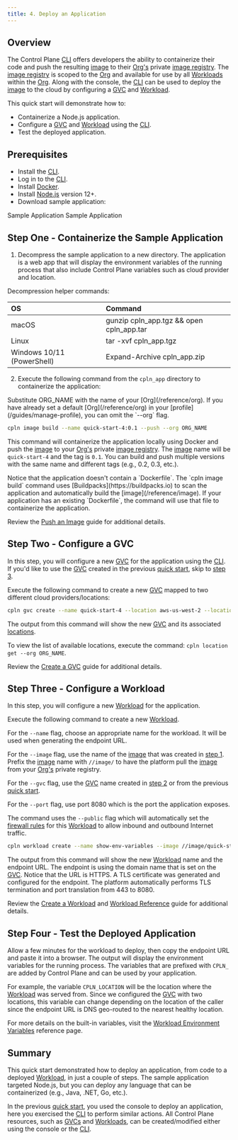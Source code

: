 ```yaml
---
title: 4. Deploy an Application
---
```


## Overview

The Control Plane [CLI](/reference/cli) offers developers the ability to containerize their code and push the resulting [image](/reference/image) to their [Org's](/reference/org) private [image registry](/reference/image). The [image registry](/reference/image) is scoped to the [Org](/reference/org) and available for use by all [Workloads](/reference/workload) within the [Org](/reference/org). Along with the console, the [CLI](/reference/cli) can be used to deploy the [image](/reference/image) to the cloud by configuring a [GVC](/reference/gvc) and [Workload](/reference/workload).

This quick start will demonstrate how to:

- Containerize a Node.js application.
- Configure a [GVC](/reference/gvc) and [Workload](/reference/workload) using the [CLI](/reference/cli).
- Test the deployed application.

## Prerequisites

- Install the [CLI](/reference/cli#install-npm).
- Log in to the [CLI](/reference/cli#login).
- Install [Docker](https://www.docker.com/get-started).
- Install [Node.js](https://nodejs.org/en/download/) version 12+.
- Download sample application:

<CardGroup cols={2}>
  <Card title="macOS / Linux" icon="download" href="https://controlplane.com/downloads/cpln_app.tgz">
    Sample Application
  </Card>
  <Card title="Windows" icon="download" href="https://controlplane.com/downloads/cpln_app.zip">
    Sample Application
  </Card>
</CardGroup>

## Step One - Containerize the Sample Application

1. Decompress the sample application to a new directory. The application is a web app that will display the environment variables of the running process that also include Control Plane variables such as cloud provider and location.

<Tip>
Decompression helper commands:

| OS                         | Command                                  |
| :------------------------- | :--------------------------------------- |
| macOS                      | gunzip cpln_app.tgz && open cpln_app.tar |
| Linux                      | tar -xvf cpln_app.tgz                    |
| Windows 10/11 (PowerShell) | Expand-Archive cpln_app.zip              |

</Tip>

2. Execute the following command from the `cpln_app` directory to containerize the application:

<Note>
  Substitute ORG_NAME with the name of your [Org](/reference/org). If you have already set a default [Org](/reference/org) in your
  [profile](/guides/manage-profile), you can omit the `--org` flag.
</Note>

```bash
cpln image build --name quick-start-4:0.1 --push --org ORG_NAME
```

This command will containerize the application locally using Docker and push the [image](/reference/image) to your [Org's](/reference/org) private [image registry](/reference/image). The [image](/reference/image) name will be `quick-start-4` and the tag is `0.1`. You can build and push multiple versions with the same name and
different tags (e.g., 0.2, 0.3, etc.).

<Tip>
  Notice that the application doesn't contain a `Dockerfile`. The `cpln image build` command uses [Buildpacks](https://buildpacks.io) to
  scan the application and automatically build the [image](/reference/image). If your application has an existing `Dockerfile`, the command
  will use that file to containerize the application.
</Tip>

Review the [Push an Image](/guides/push-image) guide for additional details.

## Step Two - Configure a GVC

In this step, you will configure a new [GVC](/reference/gvc) for the application using the [CLI](/reference/cli). If you'd like to use the [GVC](/reference/gvc) created in the previous [quick start](/quickstart/sample-application), skip to [step 3](#step-three-configure-a-workload).

Execute the following command to create a new [GVC](/reference/gvc) mapped to two different cloud providers/locations:

```bash
cpln gvc create --name quick-start-4 --location aws-us-west-2 --location gcp-us-east1 --org ORG_NAME
```

The output from this command will show the new [GVC](/reference/gvc) and its associated [locations](/reference/location).

<Tip>To view the list of available locations, execute the command: `cpln location get --org ORG_NAME`.</Tip>

Review the [Create a GVC](/guides/create-gvc) guide for additional details.

## Step Three - Configure a Workload

In this step, you will configure a new [Workload](/reference/workload) for the application.

Execute the following command to create a new [Workload](/reference/workload).

For the `--name` flag, choose an appropriate name for the workload. It will be used when generating the endpoint URL.

For the `--image` flag, use the name of the [image](/reference/image) that was created in [step 1](#step-one-containerize-the-sample-application). Prefix the [image](/reference/image) name with `//image/`
to have the platform pull the [image](/reference/image) from your [Org's](/reference/org) private registry.

For the `--gvc` flag, use the [GVC](/reference/gvc) name created in [step 2](#step-two-configure-a-gvc) or from the previous [quick start](/quickstart/sample-application).

For the `--port` flag, use port 8080 which is the port the application exposes.

The command uses the `--public` flag which will automatically set the [firewall rules](/reference/workload#firewall) for this [Workload](/reference/workload) to allow inbound and outbound Internet traffic.

```bash
cpln workload create --name show-env-variables --image //image/quick-start-4:0.1 --port 8080 --public --gvc quick-start-4 --org ORG_NAME
```

The output from this command will show the new [Workload](/reference/workload) name and the endpoint URL. The endpoint is using the domain name that is set on the [GVC](/reference/gvc). Notice that the URL is HTTPS. A TLS certificate was generated and configured for the endpoint. The platform automatically performs TLS termination and port translation from 443 to 8080.

Review the [Create a Workload](/guides/create-workload) and [Workload Reference](/reference/workload) guide for additional details.

## Step Four - Test the Deployed Application

Allow a few minutes for the workload to deploy, then copy the endpoint URL and paste it into a browser. The output will display the environment variables for the running process. The variables that are prefixed with `CPLN_` are added by Control Plane and can be used by your application.

For example, the variable `CPLN_LOCATION` will be the location where the [Workload](/reference/workload) was served from. Since we configured the [GVC](/reference/gvc) with two locations, this variable can change depending on the location of the caller since the endpoint URL is DNS geo-routed to the nearest healthy location.

For more details on the built-in variables, visit the [Workload Environment Variables](/reference/workload#environment-variables) reference page.

## Summary

This quick start demonstrated how to deploy an application, from code to a deployed [Workload](/reference/workload), in just a couple of steps. The sample application targeted Node.js, but you can deploy any language that can be containerized (e.g., Java, .NET, Go, etc.).

In the previous [quick start](/quickstart/sample-application), you used the console to deploy an application, here you exercised the [CLI](/reference/cli) to perform similar actions. All Control Plane resources, such as [GVCs](/reference/gvc) and [Workloads](/reference/workload), can be created/modified either using the console or the [CLI](/reference/cli).
